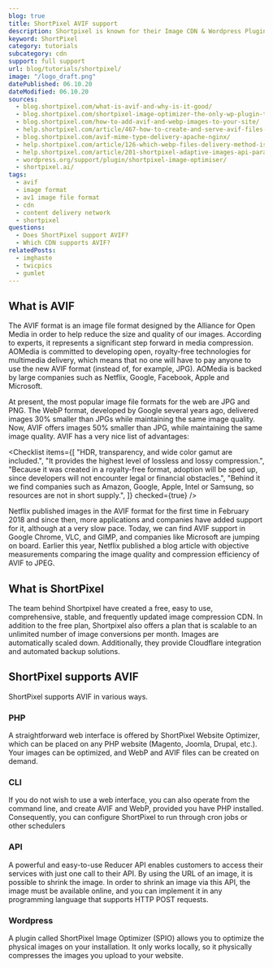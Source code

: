 ```yaml
---
blog: true
title: ShortPixel AVIF support
description: Shortpixel is known for their Image CDN & Wordpress Plugin. Find out how you can use AVIF images in ShortPixel.
keyword: ShortPixel
category: tutorials
subcategory: cdn
support: full support
url: blog/tutorials/shortpixel/
image: "/logo_draft.png"
datePublished: 06.10.20
dateModified: 06.10.20
sources:
  - blog.shortpixel.com/what-is-avif-and-why-is-it-good/
  - blog.shortpixel.com/shortpixel-image-optimizer-the-only-wp-plugin-that-creates-avif-images/
  - blog.shortpixel.com/how-to-add-avif-and-webp-images-to-your-site/
  - help.shortpixel.com/article/467-how-to-create-and-serve-avif-files-using-shortpixel-image-optimizer
  - blog.shortpixel.com/avif-mime-type-delivery-apache-nginx/
  - help.shortpixel.com/article/126-which-webp-files-delivery-method-is-the-best-for-me
  - help.shortpixel.com/article/201-shortpixel-adaptive-images-api-parameters
  - wordpress.org/support/plugin/shortpixel-image-optimiser/
  - shortpixel.ai/
tags:
  - avif
  - image format
  - av1 image file format
  - cdn
  - content delivery network
  - shortpixel
questions:
  - Does ShortPixel support AVIF?
  - Which CDN supports AVIF?
relatedPosts:
  - imghaste
  - twicpics
  - gumlet
---
```


## What is AVIF

The AVIF format is an image file format designed by the Alliance for Open Media in order to help reduce the size and quality of our images. According to experts, it represents a significant step forward in media compression. AOMedia is committed to developing open, royalty-free technologies for multimedia delivery, which means that no one will have to pay anyone to use the new AVIF format (instead of, for example, JPG). AOMedia is backed by large companies such as Netflix, Google, Facebook, Apple and Microsoft.

At present, the most popular image file formats for the web are JPG and PNG. The WebP format, developed by Google several years ago, delivered images 30% smaller than JPGs while maintaining the same image quality. Now, AVIF offers images 50% smaller than JPG, while maintaining the same image quality.
AVIF has a very nice list of advantages:

<Checklist
  items={[
    "HDR, transparency, and wide color gamut are included.",
    "It provides the highest level of lossless and lossy compression.",
    "Because it was created in a royalty-free format, adoption will be sped up, since developers will not encounter legal or financial obstacles.",
    "Behind it we find companies such as Amazon, Google, Apple, Intel or Samsung, so resources are not in short supply.",
  ]}
  checked={true}
/>

Netflix published images in the AVIF format for the first time in February 2018 and since then, more applications and companies have added support for it, although at a very slow pace. Today, we can find AVIF support in Google Chrome, VLC, and GIMP, and companies like Microsoft are jumping on board. Earlier this year, Netflix published a blog article with objective measurements comparing the image quality and compression efficiency of AVIF to JPEG.

## What is ShortPixel

The team behind Shortpixel have created a free, easy to use, comprehensive, stable, and frequently updated image compression CDN. In addition to the free plan, Shortpixel also offers a plan that is scalable to an unlimited number of image conversions per month. Images are automatically scaled down. Additionally, they provide Cloudflare integration and automated backup solutions.

## ShortPixel supports AVIF

ShortPixel supports AVIF in various ways.

### PHP

A straightforward web interface is offered by ShortPixel Website Optimizer, which can be placed on any PHP website (Magento, Joomla, Drupal, etc.). Your images can be optimized, and WebP and AVIF files can be created on demand.

### CLI

If you do not wish to use a web interface, you can also operate from the command line, and create AVIF and WebP, provided you have PHP installed. Consequently, you can configure ShortPixel to run through cron jobs or other schedulers

### API

A powerful and easy-to-use Reducer API enables customers to access their services with just one call to their API. By using the URL of an image, it is possible to shrink the image. In order to shrink an image via this API, the image must be available online, and you can implement it in any programming language that supports HTTP POST requests.

### Wordpress

A plugin called ShortPixel Image Optimizer (SPIO) allows you to optimize the physical images on your installation. It only works locally, so it physically compresses the images you upload to your website.
